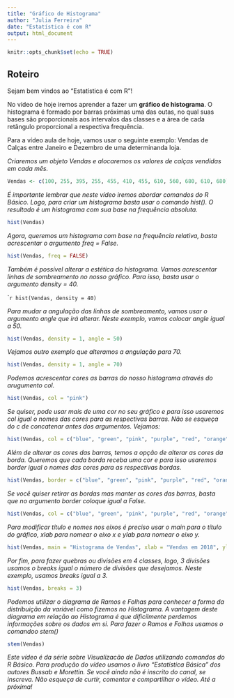 ---
title: "Gráfico de Histograma"
author: "Julia Ferreira"
date: "Estatística é com R"
output: html_document
---

```{r setup, include=FALSE}
knitr::opts_chunk$set(echo = TRUE)
```

## Roteiro

Sejam bem vindos ao "Estatística é com R"! 

No vídeo de hoje iremos aprender a fazer um **gráfico de histograma**. O histograma é formado por barras próximas uma das outas, no qual suas bases são proporcionais aos intervalos das classes e a área de cada retângulo proporcional a respectiva frequência. 

Para a vídeo aula de hoje, vamos usar o seguinte exemplo: Vendas de Calças entre Janeiro e Dezembro de uma determinanda loja.

*Criaremos um objeto Vendas e alocaremos os valores de calças vendidas em cada mês.*

```{r Vendas}
Vendas <- c(100, 255, 395, 255, 455, 410, 455, 610, 560, 680, 610, 680)
```

*É importante lembrar que neste vídeo iremos abordar comandos do R Básico. Logo, para criar um histograma basta usar o comando hist(). O resultado é um histograma com sua base na frequência absoluta.*

```{r Hist01}
hist(Vendas)
```

*Agora, queremos um histograma com base na frequência relativa, basta acrescentar o argumento freq = False.*

```{r Hist02}
hist(Vendas, freq = FALSE)
```

*Também é possível alterar a estética do histograma. Vamos acrescentar linhas de sombreamento no nosso gráfico. Para isso, basta usar o argumento density = 40.*

````{r Hist03}
hist(Vendas, density = 40)
```

*Para mudar a angulação das linhas de sombreamento, vamos usar o argumento angle que irá alterar. Neste exemplo, vamos colocar angle igual a 50.*

```{r Hist04}
hist(Vendas, density = 1, angle = 50)
```

*Vejamos outro exemplo que alteramos a angulação para 70.*

```{r Hist05}
hist(Vendas, density = 1, angle = 70)
```

*Podemos acrescentar cores as barras do nosso histograma através do arugumento col.*

```{r Hist06}
hist(Vendas, col = "pink")
```

*Se quiser, pode usar mais de uma cor no seu gráfico e para isso usaremos col igual o nomes das cores para as respectivas barras. Não se esqueça do c de concatenar antes dos argumentos. Vejamos:*

```{r Hist07}
hist(Vendas, col = c("blue", "green", "pink", "purple", "red", "orange"))
```

*Além de alterar as cores das barras, temos a opção de alterar as cores da borda. Queremos que cada borda receba uma cor e para isso usaremos border igual o nomes das cores para as respectivas bordas.*

```{r Hist08}
hist(Vendas, border = c("blue", "green", "pink", "purple", "red", "orange"))
```

*Se você quiser retirar as bordas mas manter as cores das barras, basta que no argumento border coloque igual a False.*

```{r Hist09}
hist(Vendas, col = c("blue", "green", "pink", "purple", "red", "orange"), border = FALSE)
```

*Para modificar título e nomes nos eixos é preciso usar o main para o título do gráfico, xlab para nomear o eixo x e ylab para nomear o eixo y.*

```{r Hist10}
hist(Vendas, main = "Histograma de Vendas", xlab = "Vendas em 2018", ylab = "Frequência")
```

*Por fim, para fazer quebras ou divisões em 4 classes, logo, 3 divisões usamos o breaks igual o número de divisões que desejamos. Neste exemplo, usamos breaks igual a 3.*

```{r Hist11}
hist(Vendas, breaks = 3)
```

*Podemos utilizar o diagrama de Ramos e Folhas para conhecer a forma da distribuição da variável como fizemos no Histograma. A vantagem deste diagrama em relação ao Histograma é que dificilmente perdemos informações sobre os dados em si. Para  fazer o Ramos e Folhas usamos o comandoo stem()*

```{r Hist12}
stem(Vendas)
```

*Este vídeo é da série sobre Visualizacão de Dados utilizando comandos do R Básico. Para produção do vídeo usamos o livro "Estatística Básica" dos autores Bussab e Morettin. Se você ainda não é inscrito do canal, se inscreva. Não esqueça de curtir, comentar e compartilhar o vídeo. Até a próxima! *